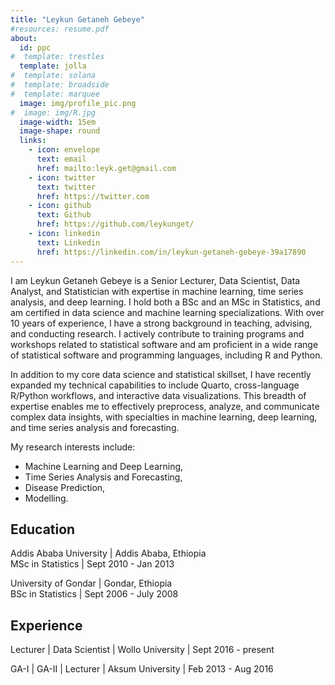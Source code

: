 ```yaml
---
title: "Leykun Getaneh Gebeye"
#resources: resume.pdf
about:
  id: ppc
#  template: trestles
  template: jolla
#  template: solana
#  template: broadside
#  template: marquee
  image: img/profile_pic.png
#  image: img/R.jpg
  image-width: 15em
  image-shape: round
  links:
    - icon: envelope
      text: email
      href: mailto:leyk.get@gmail.com
    - icon: twitter
      text: twitter
      href: https://twitter.com
    - icon: github
      text: Github
      href: https://github.com/leykunget/
    - icon: linkedin
      text: Linkedin
      href: https://linkedin.com/in/leykun-getaneh-gebeye-39a17890
---
```


::: {#ppc}
I am Leykun Getaneh Gebeye is a Senior Lecturer, Data Scientist, Data Analyst, and Statistician with expertise in machine learning, time series analysis, and deep learning. I hold both a BSc and an MSc in Statistics, and am certified in data science and machine learning specializations. With over 10 years of experience, I have a strong background in teaching, advising, and conducting research. I actively contribute to training programs and workshops related to statistical software and am proficient in a wide range of statistical software and programming languages, including R and Python. 

In addition to my core data science and statistical skillset, I have recently expanded my technical capabilities to include Quarto, cross-language R/Python workflows, and interactive data visualizations. This breadth of expertise enables me to effectively preprocess, analyze, and communicate complex data insights, with specialties in machine learning, deep learning, and time series analysis and forecasting.

My research interests include:

-   Machine Learning and Deep Learning,
-   Time Series Analysis and Forecasting,\
-   Disease Prediction,\
-   Modelling.

## Education

Addis Ababa University \| Addis Ababa, Ethiopia\
MSc in Statistics \| Sept 2010 - Jan 2013

University of Gondar \| Gondar, Ethiopia\
BSc in Statistics \| Sept 2006 - July 2008

## Experience

Lecturer \| Data Scientist \| Wollo University \| Sept 2016 - present

GA-I \| GA-II \| Lecturer \| Aksum University \| Feb 2013 - Aug 2016
:::
